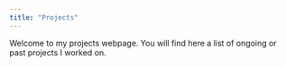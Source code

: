 ```yaml
---
title: "Projects"
--- 
```


Welcome to my projects webpage. You will find here a list of ongoing or past projects I worked on.